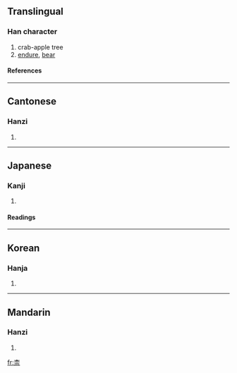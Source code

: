 {{see|奈}}

==Translingual==
===Han character===
{{Han char|rn=75|rad=木|as=05|sn=9|four=4090<sub>1</sub>|canj=木一一火 (DMMF), X木一一火 (XDMMF)}}
# crab-apple tree
# [[endure]], [[bear]]
====References====
{{Han ref|kx=0520.230|dkj=14659|dj=0908.180|hdz=21176.090|uh=67F0|ud=26608|bh=CF55|bd=53077}}

----
==Cantonese==
===Hanzi===
{{yue-hanzi|jyut=|y=noi6}}
# {{defn|Cantonese}}

----
==Japanese==
===Kanji===
{{ja-kanji|grade=|rs=木05}}
# {{defn|Japanese}} 
====Readings====
{{ja-readings|on=[[な]] (na), [[だい]] (dai)|kun=[[からなし]] (karanashi)}}

----
==Korean==
===Hanja===
{{ko-hanja|hangeul=내|eumhun=|rv=nae|mr=nae|y=nya}}
# {{defn|Korean}}

----
==Mandarin==
===Hanzi===
{{cmn-hanzi|pin=[[nài]] (nai4)|wg=nai<sup>4</sup>}}
# {{defn|Mandarin}}

[[fr:柰]]